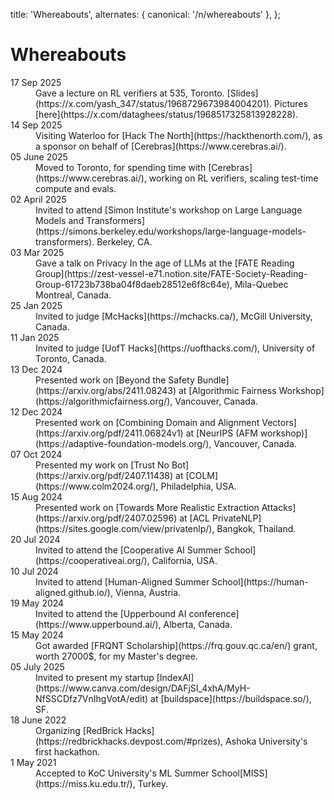 
  title: 'Whereabouts',
  alternates: { canonical: '/n/whereabouts' },
};

# Whereabouts

<AnimatedName />

<dl className="grid grid-cols-1 sm:grid-cols-[10rem_1fr] gap-x-6 gap-y-3">


  <dt className="font-semibold text-sm text-gray-700 dark:text-gray-300">
    <time dateTime="2025-09-17">17 Sep 2025</time>
  </dt>
  <dd className="text-sm leading-relaxed text-gray-900 dark:text-gray-100">
     Gave a lecture on RL verifiers at 535, Toronto. [Slides](https://x.com/yash_347/status/1968729673984004201). Pictures [here](https://x.com/dataghees/status/1968517325813928228).
  </dd>

  <dt className="font-semibold text-sm text-gray-700 dark:text-gray-300">
    <time dateTime="2025-09-14">14 Sep 2025</time>
  </dt>
  <dd className="text-sm leading-relaxed text-gray-900 dark:text-gray-100">
     Visiting Waterloo for [Hack The North](https://hackthenorth.com/), as a sponsor on behalf of [Cerebras](https://www.cerebras.ai/).
  </dd>


  <dt className="font-semibold text-sm text-gray-700 dark:text-gray-300">
    <time dateTime="2025-07-01">05 June 2025</time>
  </dt>
  <dd className="text-sm leading-relaxed text-gray-900 dark:text-gray-100">
    Moved to Toronto, for spending time with [Cerebras](https://www.cerebras.ai/), working on RL verifiers, scaling test-time compute and evals.
  </dd>

  <dt className="font-semibold text-sm text-gray-700 dark:text-gray-300">
    <time dateTime="2025-07-01">02 April 2025</time>
  </dt>
  <dd className="text-sm leading-relaxed text-gray-900 dark:text-gray-100">
    Invited to attend [Simon Institute's workshop on Large Language Models and Transformers](https://simons.berkeley.edu/workshops/large-language-models-transformers). Berkeley, CA.
  </dd>

  <dt className="font-semibold text-sm text-gray-700 dark:text-gray-300">
    <time dateTime="2025-03-03">03 Mar 2025</time>
  </dt>
  <dd className="text-sm leading-relaxed text-gray-900 dark:text-gray-100">
  Gave a talk on Privacy In the age of LLMs at the [FATE Reading Group](https://zest-vessel-e71.notion.site/FATE-Society-Reading-Group-61723b738ba04f8daeb28512e6f8c64e), Mila-Quebec Montreal, Canada.
  </dd>


  <dt className="font-semibold text-sm text-gray-700 dark:text-gray-300">
    <time dateTime="2025-01-25">25 Jan 2025</time>
  </dt>
  <dd className="text-sm leading-relaxed text-gray-900 dark:text-gray-100">
  Invited to judge [McHacks](https://mchacks.ca/), McGill University, Canada.
  </dd>

  <dt className="font-semibold text-sm text-gray-700 dark:text-gray-300">
    <time dateTime="2025-01-11">11 Jan 2025</time>
  </dt>
  <dd className="text-sm leading-relaxed text-gray-900 dark:text-gray-100">
  Invited to judge [UofT Hacks](https://uofthacks.com/), University of Toronto, Canada.
  </dd>


  <dt className="font-semibold text-sm text-gray-700 dark:text-gray-300">
    <time dateTime="2024-12-13">13 Dec 2024</time>
  </dt>
  <dd className="text-sm leading-relaxed text-gray-900 dark:text-gray-100">
    Presented work on [Beyond the Safety Bundle](https://arxiv.org/abs/2411.08243)  at [Algorithmic Fairness Workshop](https://algorithmicfairness.org/), Vancouver, Canada.
  </dd>

  <dt className="font-semibold text-sm text-gray-700 dark:text-gray-300">
    <time dateTime="2024-12-12">12 Dec 2024</time>
  </dt>
  <dd className="text-sm leading-relaxed text-gray-900 dark:text-gray-100">
    Presented work on [Combining Domain and Alignment Vectors](https://arxiv.org/pdf/2411.06824v1)  at [NeurIPS (AFM workshop)](https://adaptive-foundation-models.org/), Vancouver, Canada.
  </dd>

  <dt className="font-semibold text-sm text-gray-700 dark:text-gray-300">
    <time dateTime="2024-09-05">07 Oct 2024</time>
  </dt>
  <dd className="text-sm leading-relaxed text-gray-900 dark:text-gray-100">
   Presented my work on [Trust No Bot](https://arxiv.org/pdf/2407.11438) at [COLM](https://www.colm2024.org/), Philadelphia, USA.
  </dd>

  <dt className="font-semibold text-sm text-gray-700 dark:text-gray-300">
    <time dateTime="2024-08-15">15 Aug 2024</time>
  </dt>
  <dd className="text-sm leading-relaxed text-gray-900 dark:text-gray-100">
  Presented work on [Towards More Realistic Extraction Attacks](https://arxiv.org/pdf/2407.02596)  at [ACL PrivateNLP](https://sites.google.com/view/privatenlp/), Bangkok, Thailand.
  </dd>

  <dt className="font-semibold text-sm text-gray-700 dark:text-gray-300">
    <time dateTime="2024-07-20">20 Jul 2024</time>
  </dt>
  <dd className="text-sm leading-relaxed text-gray-900 dark:text-gray-100">
    Invited to attend the [Cooperative AI Summer School](https://cooperativeai.org/), California, USA.
  </dd>

  <dt className="font-semibold text-sm text-gray-700 dark:text-gray-300">
    <time dateTime="2024-07-10">10 Jul 2024</time>
  </dt>
  <dd className="text-sm leading-relaxed text-gray-900 dark:text-gray-100">
   Invited to attend [Human-Aligned Summer School](https://human-aligned.github.io/), Vienna, Austria.
  </dd>


  <dt className="font-semibold text-sm text-gray-700 dark:text-gray-300">
    <time dateTime="2024-05-19">19 May 2024</time>
  </dt>
  <dd className="text-sm leading-relaxed text-gray-900 dark:text-gray-100">
    Invited to attend the [Upperbound AI conference](https://www.upperbound.ai/), Alberta, Canada.
  </dd>

  <dt className="font-semibold text-sm text-gray-700 dark:text-gray-300">
    <time dateTime="2024-05-15">15 May 2024</time>
  </dt>
  <dd className="text-sm leading-relaxed text-gray-900 dark:text-gray-100">
    Got awarded [FRQNT Scholarship](https://frq.gouv.qc.ca/en/) grant, worth 27000$, for my Master's degree.
  </dd>

  <dt className="font-semibold text-sm text-gray-700 dark:text-gray-300">
  <time dateTime="2022-07-05">05 July 2025</time>
  </dt>
  <dd className="text-sm leading-relaxed text-gray-900 dark:text-gray-100">
    Invited to present my startup [IndexAI](https://www.canva.com/design/DAFjSI_4xhA/MyH-NfSSCDfz7VnIhgVotA/edit) at [buildspace](https://buildspace.so/), SF.
  </dd>


  <dt className="font-semibold text-sm text-gray-700 dark:text-gray-300">
    <time dateTime="2022-18-01">18 June 2022</time>
  </dt>
  <dd className="text-sm leading-relaxed text-gray-900 dark:text-gray-100">
    Organizing [RedBrick Hacks](https://redbrickhacks.devpost.com/#prizes), Ashoka University's first hackathon.
  </dd>

  <dt className="font-semibold text-sm text-gray-700 dark:text-gray-300">
    <time dateTime="2021-04-01">1 May 2021</time>
  </dt>
  <dd className="text-sm leading-relaxed text-gray-900 dark:text-gray-100">
    Accepted to KoC University's ML Summer School[MISS](https://miss.ku.edu.tr/), Turkey.
  </dd>

  
</dl>
